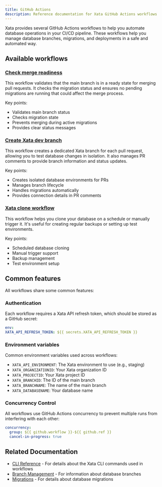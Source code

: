 ```yaml
---
title: GitHub Actions
description: Reference documentation for Xata GitHub Actions workflows
---
```


Xata provides several GitHub Actions workflows to help you automate database operations in your CI/CD pipeline. These workflows help you manage database branches, migrations, and deployments in a safe and automated way.

## Available workflows

### [Check merge readiness](./github-actions/check)

This workflow validates that the main branch is in a ready state for merging pull requests. It checks the migration status and ensures no pending migrations are running that could affect the merge process.

Key points:
- Validates main branch status
- Checks migration state
- Prevents merging during active migrations
- Provides clear status messages

### [Create Xata dev branch](./github-actions/pr)

This workflow creates a dedicated Xata branch for each pull request, allowing you to test database changes in isolation. It also manages PR comments to provide branch information and status updates.

Key points:
- Creates isolated database environments for PRs
- Manages branch lifecycle
- Handles migrations automatically
- Provides connection details in PR comments

### [Xata clone workflow](./github-actions/clone)

This workflow helps you clone your database on a schedule or manually trigger it. It's useful for creating regular backups or setting up test environments.

Key points:
- Scheduled database cloning
- Manual trigger support
- Backup management
- Test environment setup

## Common features

All workflows share some common features:

### Authentication

Each workflow requires a Xata API refresh token, which should be stored as a GitHub secret:

```yaml
env:
XATA_API_REFRESH_TOKEN: ${{ secrets.XATA_API_REFRESH_TOKEN }}
```

### Environment variables

Common environment variables used across workflows:

- `XATA_API_ENVIRONMENT`: The Xata environment to use (e.g., staging)
- `XATA_ORGANIZATIONID`: Your Xata organization ID
- `XATA_PROJECTID`: Your Xata project ID
- `XATA_BRANCHID`: The ID of the main branch
- `XATA_BRANCHNAME`: The name of the main branch
- `XATA_DATABASENAME`: Your database name

### Concurrency Control

All workflows use GitHub Actions concurrency to prevent multiple runs from interfering with each other:

```yaml
concurrency:
  group: ${{ github.workflow }}-${{ github.ref }}
  cancel-in-progress: true
```

## Related Documentation

- [CLI Reference](../cli) - For details about the Xata CLI commands used in workflows
- [Branch Management](../cli/branch) - For information about database branches
- [Migrations](../cli/roll) - For details about database migrations 